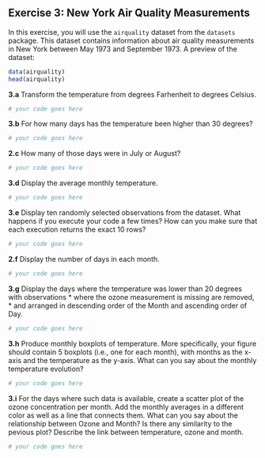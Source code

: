 ## Exercise 3: New York Air Quality Measurements

In this exercise, you will use the `airquality` dataset from the `datasets` package. 
This dataset contains information about air quality measurements in New York between May 1973 and September 1973. A preview of the dataset:

```r

data(airquality)
head(airquality)

```

__3.a__ Transform the temperature from degrees Farhenheit to degrees Celsius.

```r
# your code goes here
```

__3.b__ For how many days has the temperature been higher than 30 degrees?

```r
# your code goes here
```

__2.c__ How many of those days were in July or August?

```r
# your code goes here
```


__3.d__ Display the average monthly temperature.

```r
# your code goes here
```


__3.e__ Display ten randomly selected observations from the dataset. What happens if you execute your code a few times? How can you make sure that each execution returns the exact 10 rows?

```r
# your code goes here
```

__2.f__ Display the number of days in each month.

```r
# your code goes here
```

__3.g__ Display the days where the temperature was lower than 20 degrees with observations
* where the ozone measurement is missing are removed,
* and arranged in descending order of the Month and ascending order of Day.

```r
# your code goes here
```


__3.h__ Produce monthly boxplots of temperature. More specifically, your figure 
should contain 5 boxplots (i.e., one for each month), with months as the x-axis 
and the temperature as the y-axis. What can you say about the monthly temperature evolution?

```r
# your code goes here
```

__3.i__ For the days where such data is available, create a scatter plot of the ozone concentration per month. Add the monthly averages in a different color as well as a line that connects them. 
What can you say about the relationship between Ozone and Month? Is there any similarity to the pevious plot? Describe the link between temperature, ozone and month.

```r
# your code goes here
```
